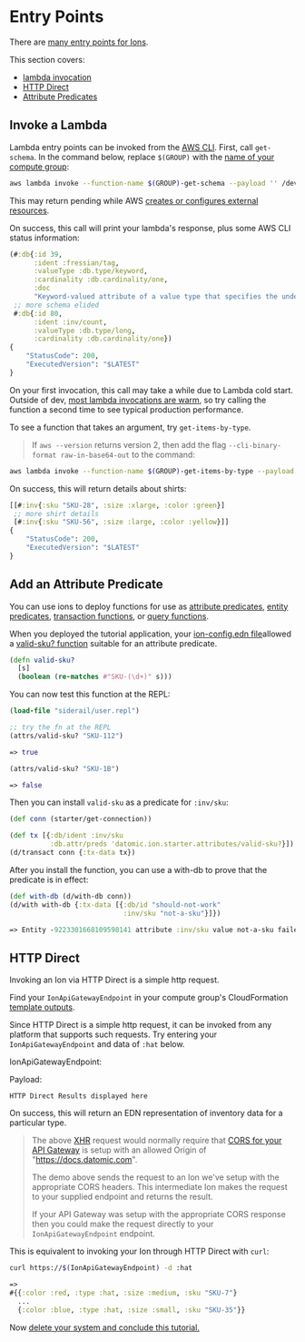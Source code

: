 Entry Points
============

There are [many entry points for Ions](ions-reference.html#entry-points).

This section covers:

- [lambda invocation](#invoke-lambda)
- [HTTP Direct](#http-direct)
- [Attribute Predicates](attribute-predicate)

Invoke a Lambda
---------------

Lambda entry points can be invoked from the [AWS CLI](https://docs.aws.amazon.com/cli/latest/reference/lambda/index.html). First, call `get-schema`. In the command below, replace `$(GROUP)` with the [name of your compute group](../operation/howto.html#compute-group-name):

```sh
aws lambda invoke --function-name $(GROUP)-get-schema --payload '' /dev/stdout
```



This may return pending while AWS [creates or configures external resources](https://aws.amazon.com/blogs/compute/tracking-the-state-of-lambda-functions/).

On success, this call will print your lambda's response, plus some AWS CLI status information:

```clojure
(#:db{:id 39,
      :ident :fressian/tag,
      :valueType :db.type/keyword,
      :cardinality :db.cardinality/one,
      :doc
      "Keyword-valued attribute of a value type that specifies the underlying fressian type used for serialization."}
 ;; more schema elided
 #:db{:id 80,
      :ident :inv/count,
      :valueType :db.type/long,
      :cardinality :db.cardinality/one})
{
    "StatusCode": 200,
    "ExecutedVersion": "$LATEST"
}
```



On your first invocation, this call may take a while due to Lambda cold start. Outside of dev, [most lambda invocations are warm](https://blog.symphonia.io/learning-lambda-part-8-addfab6b460d), so try calling the function a second time to see typical production performance.

To see a function that takes an argument, try `get-items-by-type`.

> If `aws --version` returns version 2, then add the flag `--cli-binary-format raw-in-base64-out` to the command:

```bash
aws lambda invoke --function-name $(GROUP)-get-items-by-type --payload '"shirt"' /dev/stdout
```



On success, this will return details about shirts:

```clojure
[[#:inv{:sku "SKU-28", :size :xlarge, :color :green}]
 ;; more shirt details
 [#:inv{:sku "SKU-56", :size :large, :color :yellow}]]
{
    "StatusCode": 200,
    "ExecutedVersion": "$LATEST"
}
```







Add an Attribute Predicate
--------------------------

You can use ions to deploy functions for use as [attribute predicates](../schema/schema-reference.html#attribute-predicates), [entity predicates](../schema/schema-reference.html#entity-predicates), [transaction functions](../transactions/transaction-functions.html#custom), or [query functions](../query/query-data-reference.html#calling-clojure-functions).

When you deployed the tutorial application, your [ion-config.edn file](https://github.com/Datomic/ion-starter/blob/master/resources/datomic/ion-config.edn)allowed a [valid-sku? function](https://github.com/Datomic/ion-starter/blob/master/src/datomic/ion/starter/attributes.clj) suitable for an attribute predicate.

```clojure
(defn valid-sku?
  [s]
  (boolean (re-matches #"SKU-(\d+)" s)))
```



You can now test this function at the REPL:

```clojure
(load-file "siderail/user.repl")

;; try the fn at the REPL
(attrs/valid-sku? "SKU-112")
```



```clojure
=> true
```



```clojure
(attrs/valid-sku? "SKU-1B")
```



```clojure
=> false
```



Then you can install `valid-sku` as a predicate for `:inv/sku`:

```clojure
(def conn (starter/get-connection))

(def tx [{:db/ident :inv/sku
          :db.attr/preds 'datomic.ion.starter.attributes/valid-sku?}])
(d/transact conn {:tx-data tx})
```



After you install the function, you can use a with-db to prove that the predicate is in effect:

```clojure
(def with-db (d/with-db conn))
(d/with with-db {:tx-data [{:db/id "should-not-work"
                            :inv/sku "not-a-sku"}]})
```



```clojure
=> Entity -9223301668109598141 attribute :inv/sku value not-a-sku failed pred datomic.ion.starter.attributes/valid-sku?
```







HTTP Direct
-----------

Invoking an Ion via HTTP Direct is a simple http request.

Find your `IonApiGatewayEndpoint` in your compute group's CloudFormation [template outputs](../operation/howto.html#template-outputs).

Since HTTP Direct is a simple http request, it can be invoked from any platform that supports such requests. Try entering your `IonApiGatewayEndpoint` and data of `:hat` below.

 IonApiGatewayEndpoint:  
   
 Payload:  
   
 ```
HTTP Direct Results displayed here
```

<![CDATA[
function http_direct () {
    document.getElementById("http-direct-results").innerText = "HTTP Direct Invoked...";

    var service = "https://ion-example.datomic.com";

    var xhr = new XMLHttpRequest();
    xhr.open("POST", service);
    
    xhr.setRequestHeader("Content-Type", "application/json");
    
    xhr.onreadystatechange = function () {
       if (xhr.readyState === 4) {
          if (xhr.status != 200) {
              document.getElementById("http-direct-results").innerText = xhr.status;
          } else {
              document.getElementById("http-direct-results").innerText = xhr.responseText;
          }
          console.log(xhr.status);
          console.log(xhr.responseText);
       }};
    
    var url = document.getElementById("endpoint").value;
    var payload = document.getElementById("http-direct-payload").value;
    var data = {"payload": payload, "url": url}
    
    xhr.send(JSON.stringify(data));
}

document.getElementById("http-direct-submit-form").addEventListener("submit", http_direct);

]]>On success, this will return an EDN representation of inventory data for a particular type.

> The above [XHR](https://developer.mozilla.org/en-US/docs/Web/API/XMLHttpRequest) request would normally require that [CORS for your API Gateway](https://docs.aws.amazon.com/apigateway/latest/developerguide/http-api-cors.html) is setup with an allowed Origin of "<https://docs.datomic.com>".
> 
> The demo above sends the request to an Ion we've setup with the appropriate CORS headers. This intermediate Ion makes the request to your supplied endpoint and returns the result.
> 
> If your API Gateway was setup with the appropriate CORS response then you could make the request directly to your `IonApiGatewayEndpoint` endpoint.

This is equivalent to invoking your Ion through HTTP Direct with `curl`:

```sh
curl https://$(IonApiGatewayEndpoint) -d :hat
```



```clojure
=>
#{{:color :red, :type :hat, :size :medium, :sku "SKU-7"}
  ...
  {:color :blue, :type :hat, :size :small, :sku "SKU-35"}}
```



Now [delete your system and conclude this tutorial.](cleanup.html)